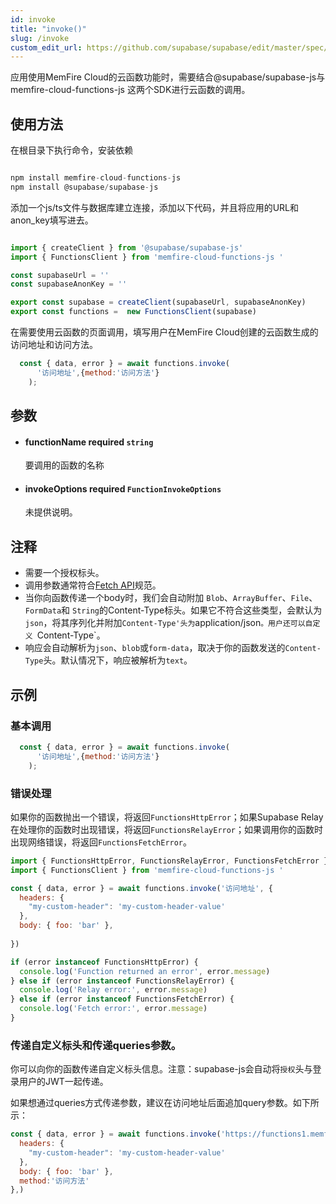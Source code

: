 ```yaml
---
id: invoke
title: "invoke()"
slug: /invoke
custom_edit_url: https://github.com/supabase/supabase/edit/master/spec/supabase_js_v2.yml
---
```


应用使用MemFire Cloud的云函数功能时，需要结合@supabase/supabase-js与memfire-cloud-functions-js 这两个SDK进行云函数的调用。

## 使用方法

在根目录下执行命令，安装依赖

```js

npm install memfire-cloud-functions-js
npm install @supabase/supabase-js

```

添加一个js/ts文件与数据库建立连接，添加以下代码，并且将应用的URL和anon_key填写进去。

```js

import { createClient } from '@supabase/supabase-js'
import { FunctionsClient } from 'memfire-cloud-functions-js '

const supabaseUrl = ''
const supabaseAnonKey = ''

export const supabase = createClient(supabaseUrl, supabaseAnonKey)
export const functions =  new FunctionsClient(supabase)


```
在需要使用云函数的页面调用，填写用户在MemFire Cloud创建的云函数生成的访问地址和访问方法。

```js
  const { data, error } = await functions.invoke(
      '访问地址',{method:'访问方法'}
    );
```


## 参数


<ul className="method-list-group">
  
<li className="method-list-item">
  <h4 className="method-list-item-label">
    <span className="method-list-item-label-name">
      functionName
    </span>
    <span className="method-list-item-label-badge required">
      required
    </span>
    <span className="method-list-item-validation">
      <code>string</code>
    </span>
  </h4>
  <div class="method-list-item-description">

要调用的函数的名称

  </div>
  
</li>


<li className="method-list-item">
  <h4 className="method-list-item-label">
    <span className="method-list-item-label-name">
      invokeOptions
    </span>
    <span className="method-list-item-label-badge required">
      required
    </span>
    <span className="method-list-item-validation">
      <code>FunctionInvokeOptions</code>
    </span>
  </h4>
  <div class="method-list-item-description">

未提供说明。

  </div>
  
</li>

</ul>


## 注释

- 需要一个授权标头。
- 调用参数通常符合[Fetch API](https://developer.mozilla.org/en-US/docs/Web/API/Fetch_API)规范。
- 当你向函数传递一个body时，我们会自动附加 `Blob`、`ArrayBuffer`、`File`、`FormData`和 `String`的Content-Type标头。如果它不符合这些类型，会默认为`json`，将其序列化并附加`Content-Type'头为`application/json`。用户还可以自定义 `Content-Type`。
- 响应会自动解析为`json`、`blob`或`form-data`，取决于你的函数发送的`Content-Type`头。默认情况下，响应被解析为`text`。










## 示例

### 基本调用


```js
  const { data, error } = await functions.invoke(
      '访问地址',{method:'访问方法'}
    );
```

### 错误处理

如果你的函数抛出一个错误，将返回`FunctionsHttpError`；如果Supabase Relay在处理你的函数时出现错误，将返回`FunctionsRelayError`；如果调用你的函数时出现网络错误，将返回`FunctionsFetchError`。


```js
import { FunctionsHttpError, FunctionsRelayError, FunctionsFetchError } from "@supabase/supabase-js";
import { FunctionsClient } from 'memfire-cloud-functions-js '

const { data, error } = await functions.invoke('访问地址', {
  headers: {
    "my-custom-header": 'my-custom-header-value'
  },
  body: { foo: 'bar' },
  
})

if (error instanceof FunctionsHttpError) {
  console.log('Function returned an error', error.message)
} else if (error instanceof FunctionsRelayError) {
  console.log('Relay error:', error.message)
} else if (error instanceof FunctionsFetchError) {
  console.log('Fetch error:', error.message)
}
```

### 传递自定义标头和传递queries参数。

你可以向你的函数传递自定义标头信息。注意：supabase-js会自动将`授权`头与登录用户的JWT一起传递。

如果想通过queries方式传递参数，建议在访问地址后面追加query参数。如下所示：


```js
const { data, error } = await functions.invoke('https://functions1.memfiredb.com/xxxxxxxxx/functionName?action=pay', {
  headers: {
    "my-custom-header": 'my-custom-header-value'
  },
  body: { foo: 'bar' },
  method:'访问方法'
},)
```